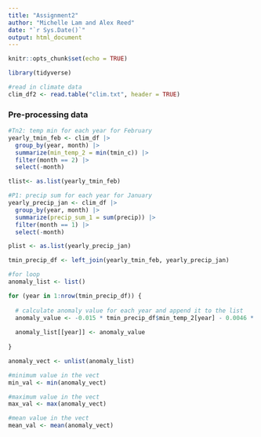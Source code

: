 ```yaml
---
title: "Assignment2"
author: "Michelle Lam and Alex Reed"
date: "`r Sys.Date()`"
output: html_document
---
```


```r
knitr::opts_chunk$set(echo = TRUE)

library(tidyverse)
```

```r
#read in climate data
clim_df2 <- read.table("clim.txt", header = TRUE)
```

### Pre-processing data
```r
#Tn2: temp min for each year for February
yearly_tmin_feb <- clim_df |>
  group_by(year, month) |>
  summarize(min_temp_2 = min(tmin_c)) |>
  filter(month == 2) |>
  select(-month)

tlist<- as.list(yearly_tmin_feb)

#P1: precip sum for each year for January
yearly_precip_jan <- clim_df |>
  group_by(year, month) |>
  summarize(precip_sum_1 = sum(precip)) |>
  filter(month == 1) |>
  select(-month)

plist <- as.list(yearly_precip_jan)

tmin_precip_df <- left_join(yearly_tmin_feb, yearly_precip_jan)
```

```r
#for loop
anomaly_list <- list()

for (year in 1:nrow(tmin_precip_df)) {
  
  # calculate anomaly value for each year and append it to the list
  anomaly_value <- -0.015 * tmin_precip_df$min_temp_2[year] - 0.0046 * (tmin_precip_df$min_temp_2[year]**2) - 0.07 * tmin_precip_df$precip_sum_1[year] +0.0043 * (tmin_precip_df$precip_sum_1[year]**2) + 0.28
  
  anomaly_list[[year]] <- anomaly_value
  
} 

anomaly_vect <- unlist(anomaly_list)
```

```r
#minimum value in the vect
min_val <- min(anomaly_vect)

#maximum value in the vect
max_val <- max(anomaly_vect)

#mean value in the vect
mean_val <- mean(anomaly_vect)
```


